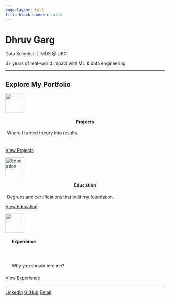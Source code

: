 ```yaml
---
page-layout: full
title-block-banner: false
---
```


<div class="center intro-section">
  <h1 class="name-heading">Dhruv Garg</h1>
  <p class="intro-subheading">Data Scientist &nbsp;|&nbsp; MDS @ UBC</p>
  <p class="intro-text">3+ years of real-world impact with ML & data engineering</p>
</div>



<hr>
<div class="section-light">

<h2 class="section-heading">Explore My Portfolio</h2>


<div class="card-container">

<!-- Projects -->
<div class="portfolio-card">
  <img src="images/projects-icon.png" width="60">
<h4 style="padding: 0 40px; text-align: center;">Projects</h4>
  <p style="padding-left: 5px; padding-right: 5px; padding-bottom: 24px;">Where I turned theory into results.</p>
  <a class="btn" href="projects.qmd">View Projects</a>
</div>

<!-- Education -->
<div class="portfolio-card">
  <img src="images/education-icon.png" width="60" alt="Education">
<h4 style="padding: 0 30px; text-align: center;">Education</h4>
  <p style="padding-left: 5px; padding-right: 5px;">Degrees and certifications that built my foundation.</p>
  <a class="btn" href="about.qmd#education">View Education</a>
</div>

<!-- Experience -->
<div class="portfolio-card">
  <img src="images/work-icon.png" width="60">
<h4 style="padding-bottom: 25px; padding-left: 20px;">Experience</h4>
<p style="padding-left: 20px; padding-right: 20px; padding-bottom: 8px; padding-top: 15px">Why you should hire me?</p>
  <a class="btn" href="about.qmd#experience">View Experience</a>
</div>

</div>
</div>
<hr>

<div class="social-icons">
  <a href="https://linkedin.com/in/data-scientist-dhruv-garg" target="_blank"><i class="bi bi-linkedin"></i> LinkedIn</a>
  <a href="https://github.com/vrudhgarg" target="_blank"><i class="bi bi-github"></i> GitHub</a>
  <a href="mailto:d23garg@gmail.com"><i class="bi bi-envelope"></i> Email</a>
</div>
